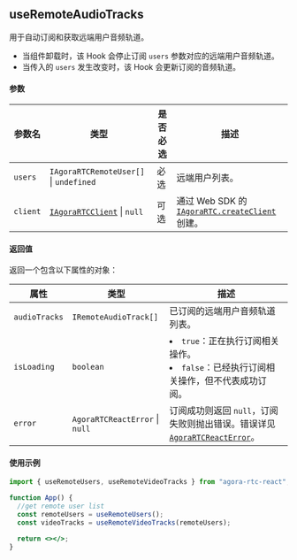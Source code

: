 ## useRemoteAudioTracks

用于自动订阅和获取远端用户音频轨道。

- 当组件卸载时，该 Hook 会停止订阅 `users` 参数对应的远端用户音频轨道。
- 当传入的 `users` 发生改变时，该 Hook 会更新订阅的音频轨道。

#### 参数

| 参数名   | 类型                                                                                                                                                           | 是否必选 | 描述                                                                                                                                                              |
| -------- | -------------------------------------------------------------------------------------------------------------------------------------------------------------- | -------- | ----------------------------------------------------------------------------------------------------------------------------------------------------------------- |
| `users`  | `IAgoraRTCRemoteUser[]` &VerticalLine; `undefined`                                                                                                             | 必选     | 远端用户列表。                                                                                                                                                    |
| `client` | [`IAgoraRTCClient`](https://docportal.shengwang.cn/cn/live-streaming-premium-4.x/API%20Reference/web_ng/interfaces/iagorartcclient.html) &VerticalLine; `null` | 可选     | 通过 Web SDK 的 [`IAgoraRTC.createClient`](https://docportal.shengwang.cn/cn/video-call-4.x/API%20Reference/web_ng/interfaces/iagorartc.html#createclient) 创建。 |

#### 返回值

返回一个包含以下属性的对象：

| 属性          | 类型                                       | 描述                                                                                                          |
| ------------- | ------------------------------------------ | ------------------------------------------------------------------------------------------------------------- |
| `audioTracks` | `IRemoteAudioTrack[]`                      | 已订阅的远端用户音频轨道列表。                                                                                |
| `isLoading`   | `boolean`                                  | <li>`true`：正在执行订阅相关操作。</li><li>`false`：已经执行订阅相关操作，但不代表成功订阅。</li>             |
| `error`       | `AgoraRTCReactError` &VerticalLine; `null` | 订阅成功则返回 `null`，订阅失败则抛出错误。错误详见 [`AgoraRTCReactError`](./data-types#agorartcreacterror)。 |

#### 使用示例

```jsx
import { useRemoteUsers, useRemoteVideoTracks } from "agora-rtc-react";

function App() {
  //get remote user list
  const remoteUsers = useRemoteUsers();
  const videoTracks = useRemoteVideoTracks(remoteUsers);

  return <></>;
}
```
